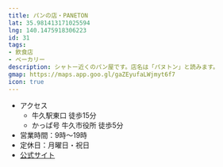 ```yaml
---
title: パンの店・PANETON
lat: 35.981413171025594
lng: 140.1475918306223
id: 31
tags:
- 飲食店
- ベーカリー
description: シャトー近くのパン屋です。店名は「パヌトン」と読みます。
gmap: https://maps.app.goo.gl/gaZEyufaLWjmyt6f7
icon: true
---
```


<LinkedImage
  basename="nato_blooming/paneton-overview"
/>

- アクセス
  - 牛久駅東口 徒歩15分
  - かっぱ号 牛久市役所 徒歩5分
- 営業時間：9時～19時
- 定休日：月曜日・祝日
- [公式サイト](https://paneton-ushiku.com/)

<LinkedImage
  basename="nato_blooming/paneton-menu"
/>
<LinkedImage
  basename="nato_blooming/paneton-menu2"
/>
<LinkedImage
  basename="nato_blooming/paneton-menu3"
/>
